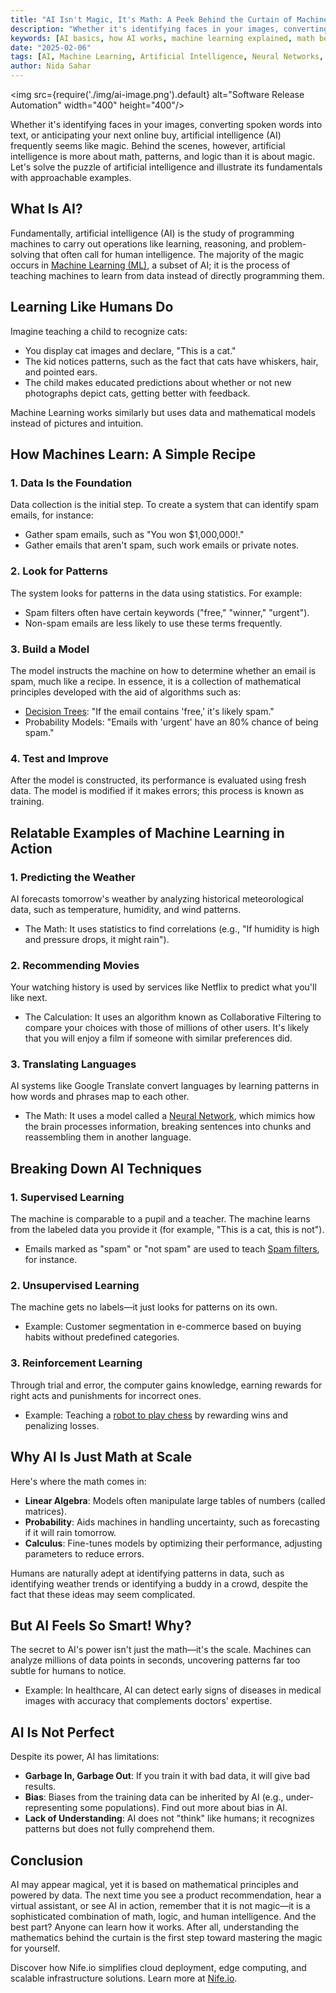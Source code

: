 ```yaml
---
title: "AI Isn't Magic, It's Math: A Peek Behind the Curtain of Machine Learning"
description: "Whether it's identifying faces in your images, converting spoken words into text, or anticipating your next online buy, artificial intelligence (AI) frequently seems like magic. Behind the scenes, however, artificial intelligence is more about math, patterns, and logic than it is about magic."
keywords: [AI basics, how AI works, machine learning explained, math behind AI, neural networks, artificial intelligence, deep learning, AI algorithms, predictive analytics, supervised learning, unsupervised learning, reinforcement learning, AI in real life, data science, AI models, AI and math]
date: "2025-02-06"
tags: [AI, Machine Learning, Artificial Intelligence, Neural Networks, Data Science, Math Behind AI, Deep Learning, AI Algorithms, Predictive Analytics, AI Basics]
author: Nida Sahar
---
```


<img src={require('./img/ai-image.png').default} alt="Software Release Automation" width="400" height="400"/>
<br/>

Whether it's identifying faces in your images, converting spoken words into text, or anticipating your next online buy, artificial intelligence (AI) frequently seems like magic. Behind the scenes, however, artificial intelligence is more about math, patterns, and logic than it is about magic. Let's solve the puzzle of artificial intelligence and illustrate its fundamentals with approachable examples.

## What Is AI?
Fundamentally, artificial intelligence (AI) is the study of programming machines to carry out operations like learning, reasoning, and problem-solving that often call for human intelligence. The majority of the magic occurs in [Machine Learning (ML)](https://www.ibm.com/cloud/learn/machine-learning), a subset of AI; it is the process of teaching machines to learn from data instead of directly programming them.

## Learning Like Humans Do
Imagine teaching a child to recognize cats:
- You display cat images and declare, "This is a cat."
- The kid notices patterns, such as the fact that cats have whiskers, hair, and pointed ears.
- The child makes educated predictions about whether or not new photographs depict cats, getting better with feedback.


Machine Learning works similarly but uses data and mathematical models instead of pictures and intuition.

## How Machines Learn: A Simple Recipe

### 1. Data Is the Foundation
Data collection is the initial step. To create a system that can identify spam emails, for instance:
- Gather spam emails, such as "You won $1,000,000!."
- Gather emails that aren't spam, such work emails or private notes.

### 2. Look for Patterns
The system looks for patterns in the data using statistics. For example:
- Spam filters often have certain keywords ("free," "winner," "urgent").
- Non-spam emails are less likely to use these terms frequently.

### 3. Build a Model
The model instructs the machine on how to determine whether an email is spam, much like a recipe. In essence, it is a collection of mathematical principles developed with the aid of algorithms such as:
- [Decision Trees](https://towardsdatascience.com/decision-trees-in-machine-learning-641b9c4e8052): "If the email contains 'free,' it's likely spam."
- Probability Models: "Emails with 'urgent' have an 80% chance of being spam."

### 4. Test and Improve
After the model is constructed, its performance is evaluated using fresh data. The model is modified if it makes errors; this process is known as training.

## Relatable Examples of Machine Learning in Action
### 1. Predicting the Weather
AI forecasts tomorrow's weather by analyzing historical meteorological data, such as temperature, humidity, and wind patterns.
- The Math: It uses statistics to find correlations (e.g., "If humidity is high and pressure drops, it might rain").

### 2. Recommending Movies
Your watching history is used by services like Netflix to predict what you'll like next.
- The Calculation: It uses an algorithm known as Collaborative Filtering to compare your choices with those of millions of other users. It's likely that you will enjoy a film if someone with similar preferences did.


### 3. Translating Languages
AI systems like Google Translate convert languages by learning patterns in how words and phrases map to each other.
- The Math: It uses a model called a [Neural Network](https://deepai.org/machine-learning-glossary-and-terms/neural-network), which mimics how the brain processes information, breaking sentences into chunks and reassembling them in another language.

## Breaking Down AI Techniques
### 1. Supervised Learning
The machine is comparable to a pupil and a teacher. The machine learns from the labeled data you provide it (for example, "This is a cat, this is not").
- Emails marked as "spam" or "not spam" are used to teach [Spam filters](https://en.wikipedia.org/wiki/Naive_Bayes_spam_filtering), for instance.

### 2. Unsupervised Learning
The machine gets no labels—it just looks for patterns on its own.
- Example: Customer segmentation in e-commerce based on buying habits without predefined categories.

### 3. Reinforcement Learning
Through trial and error, the computer gains knowledge, earning rewards for right acts and punishments for incorrect ones.
- Example: Teaching a [robot to play chess](https://deepmind.com/research/highlighted-research/alphago) by rewarding wins and penalizing losses.

## Why AI Is Just Math at Scale
Here's where the math comes in:
- **Linear Algebra**: Models often manipulate large tables of numbers (called matrices).
- **Probability**: Aids machines in handling uncertainty, such as forecasting if it will rain tomorrow.
- **Calculus**: Fine-tunes models by optimizing their performance, adjusting parameters to reduce errors.

Humans are naturally adept at identifying patterns in data, such as identifying weather trends or identifying a buddy in a crowd, despite the fact that these ideas may seem complicated.


## But AI Feels So Smart! Why?
The secret to AI's power isn't just the math—it's the scale. Machines can analyze millions of data points in seconds, uncovering patterns far too subtle for humans to notice.
- Example: In healthcare, AI can detect early signs of diseases in medical images with accuracy that complements doctors' expertise.

## AI Is Not Perfect
Despite its power, AI has limitations:
- **Garbage In, Garbage Out**: If you train it with bad data, it will give bad results.
- **Bias**: Biases from the training data can be inherited by AI (e.g., under-representing some populations). Find out more about bias in AI.
- **Lack of Understanding**: AI does not "think" like humans; it recognizes patterns but does not fully comprehend them.

## Conclusion
AI may appear magical, yet it is based on mathematical principles and powered by data. The next time you see a product recommendation, hear a virtual assistant, or see AI in action, remember that it is not magic—it is a sophisticated combination of math, logic, and human intelligence. And the best part? Anyone can learn how it works. After all, understanding the mathematics behind the curtain is the first step toward mastering the magic for yourself.

Discover how Nife.io simplifies cloud deployment, edge computing, and scalable infrastructure solutions. Learn more at [Nife.io](https://nife.io/).

